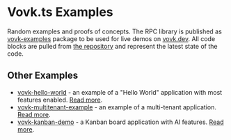 # Vovk.ts Examples

Random examples and proofs of concepts. The RPC library is published as [vovk-examples](https://npmjs.com/package/vovk-examples) package to be used for live demos on [vovk.dev](https://vovk.dev). All code blocks are pulled from [the repository](http://github.com/finom/vovk-examples) and represent the latest state of the code.

## Other Examples

- [vovk-hello-world](https://github.com/finom/vovk-hello-world) - an example of a "Hello World" application with most features enabled. [Read more](https://vovk.dev/hello-world).
- [vovk-multitenant-example](https://github.com/finom/vovk-multitenant-example) - an example of a multi-tenant application. [Read more](https://vovk.dev/multitenant).
- [vovk-kanban-demo](https://github.com/finom/vovk-kanban-demo) - a Kanban board application with AI features. [Read more](https://vovk.dev/realtime-ui).
